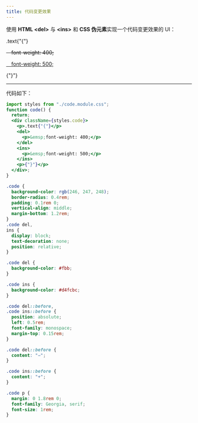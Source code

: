 ```yaml
---
title: 代码变更效果
---
```



使用 **HTML &lt;del&gt;** 与 **&lt;ins&gt;** 和 **CSS 伪元素**实现一个代码变更效果的 UI：

<div className={styles.codeArea}>
  <p>.text{"{"}</p>
  <del>
    <p>&emsp;font-weight: 400;</p>
  </del>
  <ins>
    <p>&emsp;font-weight: 500;</p>
  </ins>
  <p>{"}"}</p>
</div>

---

<p className="md-my-4">代码如下：</p>

```jsx title="JavaScript"
import styles from "./code.module.css";
function code() {
  return;
  <div className={styles.code}>
    <p>.text{"{"}</p>
    <del>
      <p>&emsp;font-weight: 400;</p>
    </del>
    <ins>
      <p>&emsp;font-weight: 500;</p>
    </ins>
    <p>{"}"}</p>
  </div>;
}
```

```css title="CSS" showLineNumbers
.code {
  background-color: rgb(246, 247, 248);
  border-radius: 0.4rem;
  padding: 0.1rem 0;
  vertical-align: middle;
  margin-bottom: 1.2rem;
}
.code del,
ins {
  display: block;
  text-decoration: none;
  position: relative;
}

.code del {
  background-color: #fbb;
}

.code ins {
  background-color: #d4fcbc;
}

.code del::before,
.code ins::before {
  position: absolute;
  left: 0.5rem;
  font-family: monospace;
  margin-top: 0.15rem;
}

.code del::before {
  content: "−";
}

.code ins::before {
  content: "+";
}

.code p {
  margin: 0 1.8rem 0;
  font-family: Georgia, serif;
  font-size: 1rem;
}
```
